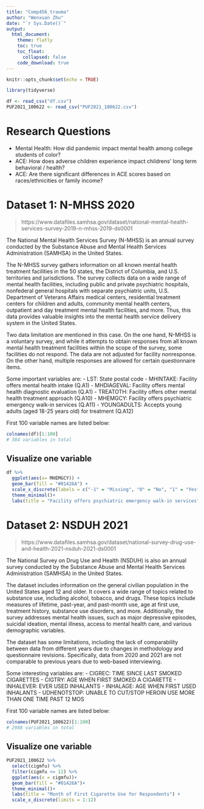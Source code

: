 ```yaml
---
title: "Comp456_trauma"
author: "Wenxuan Zhu"
date: "`r Sys.Date()`"
output: 
  html_document:
    theme: flatly
    toc: true
    toc_float:
      collapsed: false
    code_download: true
---
```


```r
knitr::opts_chunk$set(echo = TRUE)
```

```r
library(tidyverse)

df <- read_csv("df.csv")
PUF2021_100622 <- read_csv("PUF2021_100622.csv")
```

# Research Questions
- Mental Health: How did pandemic impact mental health among college students of color?
- ACE: How does adverse children experience impact childrens’ long term behavioral / health?
- ACE: Are there significant differences in ACE scores based on races/ethnicities or family income?

# Dataset 1: N-MHSS 2020

> https://www.datafiles.samhsa.gov/dataset/national-mental-health-services-survey-2019-n-mhss-2019-ds0001

The National Mental Health Services Survey (N-MHSS) is an annual survey conducted by the Substance Abuse and Mental Health Services Administration (SAMHSA) in the United States. 

The N-MHSS survey gathers information on all known mental health treatment facilities in the 50 states, the District of Columbia, and U.S. territories and jurisdictions. The survey collects data on a wide range of mental health facilities, including public and private psychiatric hospitals, nonfederal general hospitals with separate psychiatric units, U.S. Department of Veterans Affairs medical centers, residential treatment centers for children and adults, community mental health centers, outpatient and day treatment mental health facilities, and more. Thus, this data provides valuable insights into the mental health service delivery system in the United States.

Two data limitation are mentioned in this case. On the one hand, N-MHSS is a voluntary survey, and while it attempts to obtain responses from all known mental health treatment facilities within the scope of the survey, some facilities do not respond. The data are not adjusted for facility nonresponse. On the other hand, multiple responses are allowed for certain questionnaire items.

Some important variables are: 
- LST: State postal code
- MHINTAKE: Facility offers mental health intake (Q.A1)
- MHDIAGEVAL: Facility offers mental health diagnostic evaluation (Q.A1)
- TREATOTH: Facility offers other mental health treatment approach (Q.A10)
- MHEMGCY: Facility offers psychiatric emergency walk-in services (Q.A11)
- YOUNGADULTS: Accepts young adults (aged 18-25 years old) for treatment (Q.A12)

First 100 variable names are listed below: 
```r
colnames(df)[1:100]
# 384 variables in total
```

## Visualize one variable
```r
df %>% 
  ggplot(aes(x= MHEMGCY)) +
  geom_bar(fill = "#01426A") + 
  scale_x_discrete(labels = c("-1" = "Missing", "0" = "No", "1" = "Yes")) +
  theme_minimal()+ 
  labs(title = "Facility offers psychiatric emergency walk-in services")
```

# Dataset 2: NSDUH 2021
> https://www.datafiles.samhsa.gov/dataset/national-survey-drug-use-and-health-2021-nsduh-2021-ds0001

The National Survey on Drug Use and Health (NSDUH) is also an annual survey conducted by the Substance Abuse and Mental Health Services Administration (SAMHSA) in the United States. 

The dataset includes information on the general civilian population in the United States aged 12 and older. It covers a wide range of topics related to substance use, including alcohol, tobacco, and drugs. These topics include measures of lifetime, past-year, and past-month use, age at first use, treatment history, substance use disorders, and more. Additionally, the survey addresses mental health issues, such as major depressive episodes, suicidal ideation, mental illness, access to mental health care, and various demographic variables.

The dataset has some limitations, including the lack of comparability between data from different years due to changes in methodology and questionnaire revisions. Specifically, data from 2020 and 2021 are not comparable to previous years due to web-based interviewing. 

Some interesting variables are: 
- CIGREC: TIME SINCE LAST SMOKED CIGARETTES
- CIGTRY: AGE WHEN FIRST SMOKED A CIGARETTE
- INHALEVER: EVER USED INHALANTS
- INHALAGE: AGE WHEN FIRST USED INHALANTS
- UDHENOTSTOP: UNABLE TO CUT/STOP HEROIN USE MORE THAN ONE TIME PAST 12 MOS


First 100 variable names are listed below: 
```r
colnames(PUF2021_100622)[1:100]
# 2988 variables in total
```

## Visualize one variable
```r
PUF2021_100622 %>% 
  select(cigmfu) %>% 
  filter(cigmfu <= 12) %>% 
  ggplot(aes(x = cigmfu))+
  geom_bar(fill = "#01426A")+
  theme_minimal()+ 
  labs(title = "Month of First Cigarette Use for Respondents") + 
  scale_x_discrete(limits = 1:12)
```








